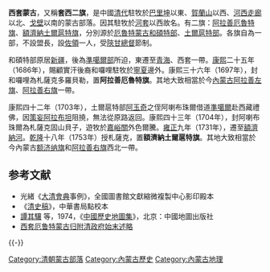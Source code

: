 '''西套蒙古'''，又稱'''套西二旗'''，是中國[[清代|清代]]駐牧於[[巴里坤|巴里坤]]以東、[[賀蘭山|賀蘭山]]以西、[[河西走廊|河西走廊]]以北、[[戈壁|戈壁]]以南的蒙古部落。因其駐牧於[[河套|河套]]以西故名。有二旗：[[阿拉善厄魯特旗|阿拉善厄魯特旗]]、[[額濟納土爾扈特旗|額濟納土爾扈特旗]]，分別源於[[厄魯特蒙古|厄魯特蒙古]][[和碩特部|和碩特部]]、[[土爾扈特部|土爾扈特部]]。各旗自為一部，不設盟長，設[[佐領|佐領]]一人，受[[陝甘總督|陝甘總督]]節制。

和碩特部原居[[新疆|新疆]]，後為[[準噶爾部|準噶爾部]]所迫，東遷至[[青海|青海]]、西套一帶。[[康熙|康熙]]二十五年（1686年），賜顧實汗後裔和囉哩駐牧於[[寧夏|寧夏]]邊外。康熙三十六年（1697年），封和囉哩為札薩克多羅貝勒，置'''阿拉善厄魯特旗'''。其地大致相當於今[[內蒙古|內蒙古]][[阿拉善左旗|阿拉善左旗]]、[[阿拉善右旗|阿拉善右旗]]一帶。

康熙四十二年（1703年），土爾扈特部[[阿玉奇|阿玉奇]]之侄阿喇布珠爾借道[[準噶爾|準噶爾]]赴西藏禮佛，因[[策妄阿拉布坦|策妄阿拉布坦]]阻撓，無法從原路返回。康熙四十三年（1704年），封阿喇布珠爾為札薩克固山貝子，遊牧於[[嘉峪關|嘉峪關]]外色爾騰。[[雍正|雍正]]九年（1731年），遷至[[額濟納河|額濟納河]]。[[乾隆|乾隆]]十八年（1753年）授札薩克，置'''額濟納土爾扈特旗'''。其地大致相當於今內蒙古[[额济纳旗|额济纳旗]]和[[阿拉善右旗|阿拉善右旗]]西北一帶。

== 参考文献 ==
* 光緒《[[大清會典|大清會典]]事例》，全國圖書館文獻縮微複製中心影印殿本
*《[[清史稿|清史稿]]》，中華書局點校本
* [[譚其驤|譚其驤]] 等，1974，《[[中國歷史地圖集|中國歷史地圖集]]》，北京：中國地圖出版社
*[https://web.archive.org/web/20160304101922/http://www.alswh.com/Article_Show.asp?ArticleID=3572&ArticlePage=1 西套厄鲁特蒙古归附清政府始末述略]

{{-}}
{{清朝行政区划|nocat}}
{{Mongolia during the Qing Dynasty}}
{{外藩蒙古王公}}

[[Category:清朝蒙古部落|Category:清朝蒙古部落]]
[[Category:內蒙古歷史|Category:內蒙古歷史]]
[[Category:內蒙古地理|Category:內蒙古地理]]